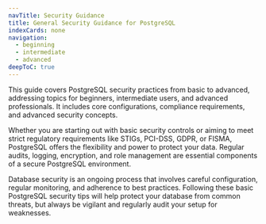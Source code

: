 ```yaml
---
navTitle: Security Guidance
title: General Security Guidance for PostgreSQL
indexCards: none
navigation:
  - beginning
  - intermediate
  - advanced
deepToC: true
---
```

This guide covers PostgreSQL security practices from basic to advanced, addressing topics for beginners, intermediate users, and advanced professionals. It includes core configurations, compliance requirements, and advanced security concepts.  

Whether you are starting out with basic security controls or aiming to meet strict regulatory requirements like STIGs, PCI-DSS, GDPR, or FISMA, PostgreSQL offers the flexibility and power to protect your data. Regular audits, logging, encryption, and role management are essential components of a secure PostgreSQL environment.

Database security is an ongoing process that involves careful configuration, regular monitoring, and adherence to best practices. Following these basic PostgreSQL security tips will help protect your database from common threats, but always be vigilant and regularly audit your setup for weaknesses.